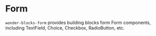 
<Meta
    title="Packages / Form / Overview"
/>

# Form

`wonder-blocks-form` provides building blocks form Form components, including
TextField, Choice, Checkbox, RadioButton, etc.
